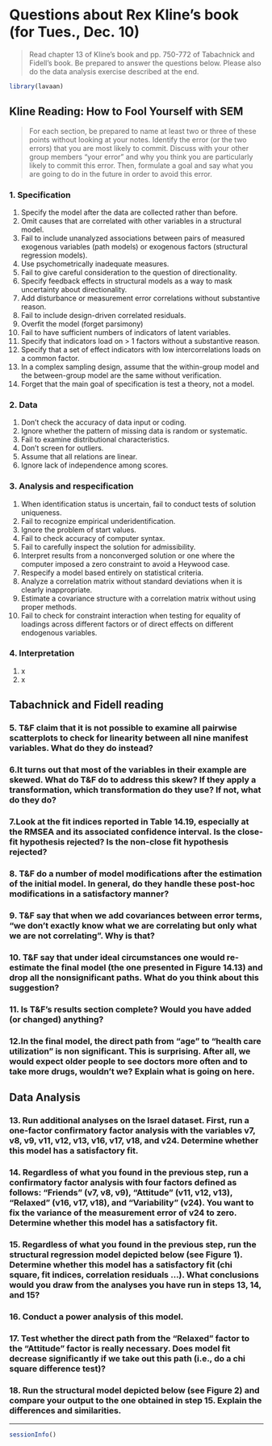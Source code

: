 Questions about Rex Kline's book (for Tues., Dec. 10)
===============================================================================

> Read chapter 13 of Kline's book and pp. 750-772 of Tabachnick and Fidell's book. Be prepared to answer the questions below. Please also do the data analysis exercise described at the end. 

```r
library(lavaan)

```

Kline Reading: How to Fool Yourself with SEM
-------------------------------------------------------------------------------

> For each section, be prepared to name at least two or three of these points without looking at your notes. Identify the error (or the two errors) that you are most likely to commit. Discuss with your other group members "your error" and why you think you are particularly likely to commit this error. Then, formulate a goal and say what you are going to do in the future in order to avoid this error.


### 1. Specification

1. Specify the model after the data are collected rather than before.
1. Omit causes that are correlated with other variables in a structural model.
1. Fail to include unanalyzed associations between pairs of measured exogenous variables (path models) or exogenous factors (structural regression models).
1. Use psychometrically inadequate measures.
1. Fail to give careful consideration to the question of directionality.
1. Specify feedback effects in structural models as a way to mask uncertainty about directionality.
1. Add disturbance or measurement error correlations without substantive reason.
1. Fail to include design-driven correlated residuals.
1. Overfit the model (forget parsimony)
1. Fail to have sufficient numbers of indicators of latent variables.
1. Specify that indicators load on > 1 factors without a substantive reason.
1. Specify that a set of effect indicators with low intercorrelations loads on a common factor.
1. In a complex sampling design, assume that the within-group model and the between-group model are the same without verification.
1. Forget that the main goal of specification is test a theory, not a model.



### 2. Data

1. Don't check the accuracy of data input or coding.
1. Ignore whether the pattern of missing data is random or systematic.
1. Fail to examine distributional characteristics.
1. Don't screen for outliers.
1. Assume that all relations are linear.
1. Ignore lack of independence among scores.



### 3. Analysis and respecification

1. When identification status is uncertain, fail to conduct tests of solution uniqueness.
1. Fail to recognize empirical underidentification.
1. Ignore the problem of start values.
1. Fail to check accuracy of computer syntax.
1. Fail to carefully inspect the solution for admissibility.
1. Interpret results from a nonconverged solution or one where the computer imposed a zero constraint to avoid a Heywood case.
1. Respecify a model based entirely on statistical criteria.
1. Analyze a correlation matrix without standard deviations when it is clearly inappropriate.
1. Estimate a covariance structure with a correlation matrix without using proper methods.
1. Fail to check for constraint interaction when testing for equality of loadings across different factors or of direct effects on different endogenous variables.


### 4. Interpretation

1. x
1. x

Tabachnick and Fidell reading
-------------------------------------------------------------------------------

### 5. T&F claim that it is not possible to examine all pairwise scatterplots to check for linearity between all nine manifest variables. What do they do instead?



### 6.It turns out that most of the variables in their example are skewed. What do T&F do to address this skew? If they apply a transformation, which transformation do they use? If not, what do they do?



### 7.Look at the fit indices reported in Table 14.19, especially at the RMSEA and its associated confidence interval. Is the close-fit hypothesis rejected? Is the non-close fit hypothesis rejected?



### 8. T&F do a number of model modifications after the estimation of the initial model. In general, do they handle these post-hoc modifications in a satisfactory manner?



### 9. T&F say that when we add covariances between error terms, "we don't exactly know what we are correlating but only what we are not correlating". Why is that?



### 10. T&F say that under ideal circumstances one would re-estimate the final model (the one presented in Figure 14.13) and drop all the nonsignificant paths. What do you think about this suggestion?



### 11. Is T&F's results section complete? Would you have added (or changed) anything?



### 12.In the final model, the direct path from "age" to "health care utilization" is non significant. This is surprising. After all, we would expect older people to see doctors more often and to take more drugs, wouldn't we? Explain what is going on here.



Data Analysis
-------------------------------------------------------------------------------

### 13. Run additional analyses on the Israel dataset. First, run a one-factor confirmatory factor analysis with the variables v7, v8, v9, v11, v12, v13, v16, v17, v18, and v24. Determine whether this model has a satisfactory fit.

### 14. Regardless of what you found in the previous step, run a confirmatory factor analysis with four factors defined as follows: "Friends" (v7, v8, v9), "Attitude" (v11, v12, v13), "Relaxed" (v16, v17, v18), and "Variability" (v24). You want to fix the variance of the measurement error of v24 to zero. Determine whether this model has a satisfactory fit.

### 15. Regardless of what you found in the previous step, run the structural regression model depicted below (see Figure 1). Determine whether this model has a satisfactory fit (chi square, fit indices, correlation residuals …). What conclusions would you draw from the analyses you have run in steps 13, 14, and 15?

### 16. Conduct a power analysis of this model.

### 17. Test whether the direct path from the "Relaxed" factor to the "Attitude" factor is really necessary. Does model fit decrease significantly if we take out this path (i.e., do a chi square difference test)?

### 18. Run the structural model depicted below (see Figure 2) and compare your output to the one obtained in step 15. Explain the differences and similarities. 





***

```r
sessionInfo()
```

